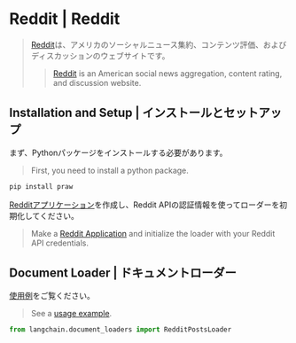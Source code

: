 # Reddit | Reddit

> [Reddit](www.reddit.com)は、アメリカのソーシャルニュース集約、コンテンツ評価、およびディスカッションのウェブサイトです。
>
> > [Reddit](www.reddit.com) is an American social news aggregation, content rating, and discussion website.

## Installation and Setup | インストールとセットアップ

まず、Pythonパッケージをインストールする必要があります。

> First, you need to install a python package.

```bash
pip install praw
```

[Redditアプリケーション](https://www.reddit.com/prefs/apps/)を作成し、Reddit APIの認証情報を使ってローダーを初期化してください。

> Make a [Reddit Application](https://www.reddit.com/prefs/apps/) and initialize the loader with your Reddit API credentials.

## Document Loader | ドキュメントローダー

[使用例](/docs/integrations/document_loaders/reddit)をご覧ください。

> See a [usage example](/docs/integrations/document_loaders/reddit).

```python
from langchain.document_loaders import RedditPostsLoader
```
